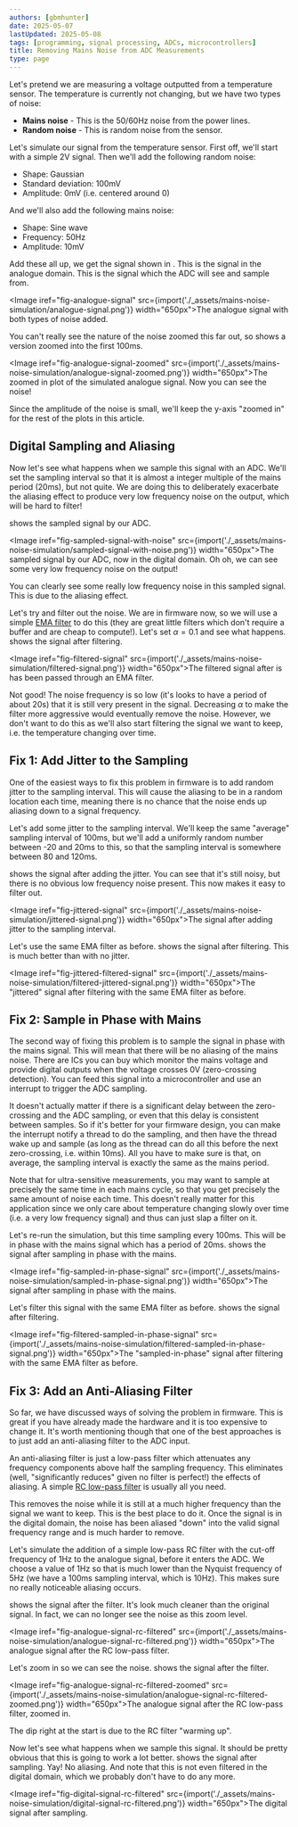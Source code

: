 ```yaml
---
authors: [gbmhunter]
date: 2025-05-07
lastUpdated: 2025-05-08
tags: [programming, signal processing, ADCs, microcontrollers]
title: Removing Mains Noise from ADC Measurements
type: page
---
```


Let's pretend we are measuring a voltage outputted from a temperature sensor. The temperature is currently not changing, but we have two types of noise:

* **Mains noise** - This is the 50/60Hz noise from the power lines.
* **Random noise** - This is random noise from the sensor.

Let's simulate our signal from the temperature sensor. First off, we'll start with a simple 2V signal. Then we'll add the following random noise:

* Shape: Gaussian
* Standard deviation: 100mV
* Amplitude: 0mV (i.e. centered around 0)

And we'll also add the following mains noise:

* Shape: Sine wave
* Frequency: 50Hz
* Amplitude: 10mV

Add these all up, we get the signal shown in <IRef iref="fig-analogue-signal" />. This is the signal in the analogue domain. This is the signal which the ADC will see and sample from.

<Image iref="fig-analogue-signal" src={import('./_assets/mains-noise-simulation/analogue-signal.png')} width="650px">The analogue signal with both types of noise added.</Image>

You can't really see the nature of the noise zoomed this far out, so <IRef iref="fig-analogue-signal-zoomed" /> shows a version zoomed into the first 100ms.

<Image iref="fig-analogue-signal-zoomed" src={import('./_assets/mains-noise-simulation/analogue-signal-zoomed.png')} width="650px">The zoomed in plot of the simulated analogue signal. Now you can see the noise!</Image>

<Aside type="note">
Since the amplitude of the noise is small, we'll keep the y-axis "zoomed in" for the rest of the plots in this article.
</Aside>

## Digital Sampling and Aliasing

Now let's see what happens when we sample this signal with an ADC. We'll set the sampling interval so that it is almost a integer multiple of the mains period (20ms), but not quite. We are doing this to deliberately exacerbate the aliasing effect to produce very low frequency noise on the output, which will be hard to filter!

<IRef iref="fig-sampled-signal-with-noise" /> shows the sampled signal by our ADC.

<Image iref="fig-sampled-signal-with-noise" src={import('./_assets/mains-noise-simulation/sampled-signal-with-noise.png')} width="650px">The sampled signal by our ADC, now in the digital domain. Oh oh, we can see some very low frequency noise on the output!</Image>

You can clearly see some really low frequency noise in this sampled signal. This is due to the aliasing effect.

Let's try and filter out the noise. We are in firmware now, so we will use a simple [EMA filter](/programming/signal-processing/filters/ema-filter) to do this (they are great little filters which don't require a buffer and are cheap to compute!). Let's set $\alpha = 0.1$ and see what happens. <IRef iref="fig-filtered-signal" /> shows the signal after filtering.

<Image iref="fig-filtered-signal" src={import('./_assets/mains-noise-simulation/filtered-signal.png')} width="650px">The filtered signal after is has been passed through an EMA filter.</Image>

Not good! The noise frequency is so low (it's looks to have a period of about 20s) that it is still very present in the signal. Decreasing $\alpha$ to make the filter more aggressive would eventually remove the noise. However, we don't want to do this as we'll also start filtering the signal we want to keep, i.e. the temperature changing over time.

## Fix 1: Add Jitter to the Sampling

One of the easiest ways to fix this problem in firmware is to add random jitter to the sampling interval. This will cause the aliasing to be in a random location each time, meaning there is no chance that the noise ends up aliasing down to a signal frequency.

Let's add some jitter to the sampling interval. We'll keep the same "average" sampling interval of 100ms, but we'll add a uniformly random number between -20 and 20ms to this, so that the sampling interval is somewhere between 80 and 120ms.

<IRef iref="fig-jittered-signal" /> shows the signal after adding the jitter. You can see that it's still noisy, but there is no obvious low frequency noise present. This now makes it easy to filter out.

<Image iref="fig-jittered-signal" src={import('./_assets/mains-noise-simulation/jittered-signal.png')} width="650px">The signal after adding jitter to the sampling interval.</Image>

Let's use the same EMA filter as before. <IRef iref="fig-jittered-filtered-signal" /> shows the signal after filtering. This is much better than with no jitter.

<Image iref="fig-jittered-filtered-signal" src={import('./_assets/mains-noise-simulation/filtered-jittered-signal.png')} width="650px">The "jittered" signal after filtering with the same EMA filter as before.</Image>

## Fix 2: Sample in Phase with Mains

The second way of fixing this problem is to sample the signal in phase with the mains signal. This will mean that there will be no aliasing of the mains noise. There are ICs you can buy which monitor the mains voltage and provide digital outputs when the voltage crosses 0V (zero-crossing detection). You can feed this signal into a microcontroller and use an interrupt to trigger the ADC sampling.

<Aside type="tip">
It doesn't actually matter if there is a significant delay between the zero-crossing and the ADC sampling, or even that this delay is consistent between samples. So if it's better for your firmware design, you can make the interrupt notify a thread to do the sampling, and then have the thread wake up and sample (as long as the thread can do all this before the next zero-crossing, i.e. within 10ms). All you have to make sure is that, on average, the sampling interval is exactly the same as the mains period.

Note that for ultra-sensitive measurements, you may want to sample at precisely the same time in each mains cycle, so that you get precisely the same amount of noise each time. This doesn't really matter for this application since we only care about temperature changing slowly over time (i.e. a very low frequency signal) and thus can just slap a filter on it. 
</Aside>

Let's re-run the simulation, but this time sampling every 100ms. This will be in phase with the mains signal which has a period of 20ms. <IRef iref="fig-sampled-in-phase-signal" /> shows the signal after sampling in phase with the mains. 

<Image iref="fig-sampled-in-phase-signal" src={import('./_assets/mains-noise-simulation/sampled-in-phase-signal.png')} width="650px">The signal after sampling in phase with the mains.</Image>

Let's filter this signal with the same EMA filter as before. <IRef iref="fig-filtered-sampled-in-phase-signal" /> shows the signal after filtering.

<Image iref="fig-filtered-sampled-in-phase-signal" src={import('./_assets/mains-noise-simulation/filtered-sampled-in-phase-signal.png')} width="650px">The "sampled-in-phase" signal after filtering with the same EMA filter as before.</Image>

## Fix 3: Add an Anti-Aliasing Filter

So far, we have discussed ways of solving the problem in firmware. This is great if you have already made the hardware and it is too expensive to change it. It's worth mentioning though that one of the best approaches is to just add an anti-aliasing filter to the ADC input.

An anti-aliasing filter is just a low-pass filter which attenuates any frequency components above half the sampling frequency. This eliminates (well, "significantly reduces" given no filter is perfect!) the effects of aliasing. A simple [RC low-pass filter](/electronics/circuit-design/analogue-filters/#first-order-low-pass-rc-filter) is usually all you need.

This removes the noise while it is still at a much higher frequency than the signal we want to keep. This is the best place to do it. Once the signal is in the digital domain, the noise has been aliased "down" into the valid signal frequency range and is much harder to remove.

Let's simulate the addition of a simple low-pass RC filter with the cut-off frequency of 1Hz to the analogue signal, before it enters the ADC. We choose a value of 1Hz so that is much lower than the Nyquist frequency of 5Hz (we have a 100ms sampling interval, which is 10Hz). This makes sure no really noticeable aliasing occurs.

<IRef iref="fig-analogue-signal-rc-filtered" /> shows the signal after the filter. It's look much cleaner than the original signal. In fact, we can no longer see the noise as this zoom level.

<Image iref="fig-analogue-signal-rc-filtered" src={import('./_assets/mains-noise-simulation/analogue-signal-rc-filtered.png')} width="650px">The analogue signal after the RC low-pass filter.</Image>

Let's zoom in so we can see the noise. <IRef iref="fig-analogue-signal-rc-filtered-zoomed" /> shows the signal after the filter.

<Image iref="fig-analogue-signal-rc-filtered-zoomed" src={import('./_assets/mains-noise-simulation/analogue-signal-rc-filtered-zoomed.png')} width="650px">The analogue signal after the RC low-pass filter, zoomed in.</Image>

<Aside type="tip">
The dip right at the start is due to the RC filter "warming up".
</Aside>

Now let's see what happens when we sample this signal. It should be pretty obvious that this is going to work a lot better. <IRef iref="fig-digital-signal-rc-filtered" /> shows the signal after sampling. Yay! No aliasing. And note that this is not even filtered in the digital domain, which we probably don't have to do any more.

<Image iref="fig-digital-signal-rc-filtered" src={import('./_assets/mains-noise-simulation/digital-signal-rc-filtered.png')} width="650px">The digital signal after sampling.</Image>

